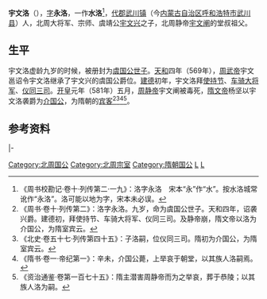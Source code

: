 '''宇文洛'''（{{bd|？||？||}}），[[表字|字]]'''永洛'''，一作'''水洛'''<ref> 《周书校勘记·卷十·列传第二·一九》：洛字永洛　宋本“永”作“水”。按水洛城常讹作“永洛”。洛可能以地为字，宋本未必误。</ref>，[[代郡|代郡]][[武川镇|武川镇]]（今[[内蒙古自治区|内蒙古自治区]][[呼和浩特市|呼和浩特市]][[武川县|武川县]]）人，北周大将军、宗师、虞靖公[[宇文兴|宇文兴]]之子，北周静帝[[宇文阐|宇文阐]]的堂叔祖父。

==生平==
宇文洛虚龄九岁的时候，被册封为[[虞国公|虞国公]][[世子|世子]]。[[天和_(北周)|天和]]四年（569年），[[周武帝|周武帝]]宇文邕诏令宇文洛继承了宇文兴的虞国公爵位。[[建德_(北周)|建德]]初年，宇文洛拜[[使持节|使持节]]、[[车骑大将军|车骑大将军]]、[[仪同三司|仪同三司]]。[[开皇|开皇]]元年（581年）五月，[[周静帝|周静帝]]宇文阐被毒死，[[隋文帝|隋文帝]]杨坚以宇文洛袭爵为[[介国公|介国公]]，为隋朝的[[二王三恪|宾客]]<ref> 《周书·卷十·列传第二》：洛字永洛。九岁，命为虞国公世子。天和四年，诏袭兴爵。建德初，拜使持节、车骑大将军、仪同三司。及静帝崩，隋文帝以洛为介国公，为隋室宾云。</ref><ref>《北史·卷五十七·列传第四十五》：子洛嗣，位仪同三司。隋初为介国公，为隋室宾云。</ref><ref>《隋书·卷一·帝纪第一》：辛未，介国公薨，上举哀于朝堂，以其族人洛嗣焉。</ref><ref>《资治通鉴·卷第一百七十五》：隋主潜害周静帝而为之举哀，葬于恭陵；以其族人洛为嗣。</ref>。

==参考资料==
{{reflist}}

{{start box}}
{{s-before|父[[宇文兴|宇文兴]]}}
{{s-title|[[虞国公|虞国公]]|569年-？}}
{{s-after|爵位废除}}
|-
{{s-before|堂侄孙[[宇文阐|宇文阐]]}}
{{s-title|[[介国公|介国公]]|}}
{{s-after|子[[宇文裕|宇文裕]]}}
{{end box}}

[[Category:北周国公|Category:北周国公]]
[[Category:北周宗室|Category:北周宗室]]
[[Category:隋朝国公|Category:隋朝国公]]
[[Category:宇文姓|L]]
[[Category:介国公|L]]